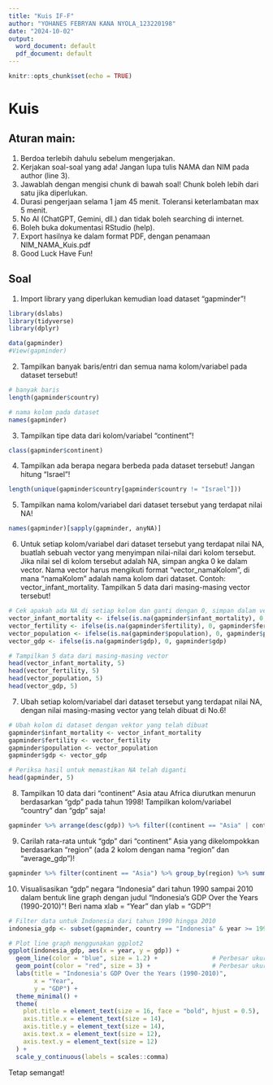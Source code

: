 ```yaml
---
title: "Kuis IF-F"
author: "YOHANES FEBRYAN KANA NYOLA_123220198"
date: "2024-10-02"
output:
  word_document: default
  pdf_document: default
---
```


```r
knitr::opts_chunk$set(echo = TRUE)
```

# Kuis

## Aturan main:

1. Berdoa terlebih dahulu sebelum mengerjakan.
2. Kerjakan soal-soal yang ada! Jangan lupa tulis NAMA dan NIM pada author (line 3).
3. Jawablah dengan mengisi chunk di bawah soal! Chunk boleh lebih dari satu jika diperlukan.
4. Durasi pengerjaan selama 1 jam 45 menit. Toleransi keterlambatan max 5 menit.
5. No AI (ChatGPT, Gemini, dll.) dan tidak boleh searching di internet.
6. Boleh buka dokumentasi RStudio (help).
7. Export hasilnya ke dalam format PDF, dengan penamaan NIM_NAMA_Kuis.pdf
8. Good Luck Have Fun!

## Soal

1. Import library yang diperlukan kemudian load dataset "gapminder"!
```r
library(dslabs)
library(tidyverse)
library(dplyr)

data(gapminder)
#View(gapminder)
```

2. Tampilkan banyak baris/entri dan semua nama kolom/variabel pada dataset tersebut!
```r
# banyak baris
length(gapminder$country)

# nama kolom pada dataset
names(gapminder)
```

3. Tampilkan tipe data dari kolom/variabel "continent"!
```r
class(gapminder$continent)
```

4. Tampilkan ada berapa negara berbeda pada dataset tersebut! Jangan hitung "Israel"!
```r
length(unique(gapminder$country[gapminder$country != "Israel"]))
```

5. Tampilkan nama kolom/variabel dari dataset tersebut yang terdapat nilai NA!
```r
names(gapminder)[sapply(gapminder, anyNA)]
```

6. Untuk setiap kolom/variabel dari dataset tersebut yang terdapat nilai NA, buatlah sebuah vector yang menyimpan nilai-nilai dari kolom tersebut. Jika nilai sel di kolom tersebut adalah NA, simpan angka 0 ke dalam vector. Nama vector harus mengikuti format "vector_namaKolom", di mana "namaKolom" adalah nama kolom dari dataset. Contoh: vector_infant_mortality. Tampilkan 5 data dari masing-masing vector tersebut!
```r
# Cek apakah ada NA di setiap kolom dan ganti dengan 0, simpan dalam vector baru
vector_infant_mortality <- ifelse(is.na(gapminder$infant_mortality), 0, gapminder$infant_mortality)
vector_fertility <- ifelse(is.na(gapminder$fertility), 0, gapminder$fertility)
vector_population <- ifelse(is.na(gapminder$population), 0, gapminder$population)
vector_gdp <- ifelse(is.na(gapminder$gdp), 0, gapminder$gdp)

# Tampilkan 5 data dari masing-masing vector
head(vector_infant_mortality, 5)
head(vector_fertility, 5)
head(vector_population, 5)
head(vector_gdp, 5)
```

7. Ubah setiap kolom/variabel dari dataset tersebut yang terdapat nilai NA, dengan nilai masing-masing vector yang telah dibuat di No.6!
```r
# Ubah kolom di dataset dengan vektor yang telah dibuat
gapminder$infant_mortality <- vector_infant_mortality
gapminder$fertility <- vector_fertility
gapminder$population <- vector_population
gapminder$gdp <- vector_gdp

# Periksa hasil untuk memastikan NA telah diganti
head(gapminder, 5)
```

8. Tampilkan 10 data dari "continent" Asia atau Africa diurutkan menurun berdasarkan "gdp" pada tahun 1998! Tampilkan kolom/variabel "country" dan "gdp" saja!
```r
gapminder %>% arrange(desc(gdp)) %>% filter((continent == "Asia" | continent == "Africa"), year == 1998) %>% select(country, gdp) %>% head(10)
```

9. Carilah rata-rata untuk "gdp" dari "continent" Asia yang dikelompokkan berdasarkan "region" (ada 2 kolom dengan nama "region" dan "average_gdp")!
```r
gapminder %>% filter(continent == "Asia") %>% group_by(region) %>% summarize(average_gdp = mean(gdp, na.rm = TRUE))
```

10. Visualisasikan "gdp" negara "Indonesia" dari tahun 1990 sampai 2010 dalam bentuk line graph dengan judul "Indonesia's GDP Over the Years (1990-2010)"! Beri nama xlab = "Year" dan ylab = "GDP"!
```r
# Filter data untuk Indonesia dari tahun 1990 hingga 2010
indonesia_gdp <- subset(gapminder, country == "Indonesia" & year >= 1990 & year <= 2010)

# Plot line graph menggunakan ggplot2
ggplot(indonesia_gdp, aes(x = year, y = gdp)) +
  geom_line(color = "blue", size = 1.2) +               # Perbesar ukuran garis
  geom_point(color = "red", size = 3) +                 # Perbesar ukuran titik
  labs(title = "Indonesia's GDP Over the Years (1990-2010)",
       x = "Year",
       y = "GDP") +
  theme_minimal() +
  theme(
    plot.title = element_text(size = 16, face = "bold", hjust = 0.5),  # Judul lebih besar, bold, dan center
    axis.title.x = element_text(size = 14),                            # Ukuran label sumbu x
    axis.title.y = element_text(size = 14),                            # Ukuran label sumbu y
    axis.text.x = element_text(size = 12),                             # Ukuran angka di sumbu x
    axis.text.y = element_text(size = 12)                              # Ukuran angka di sumbu y
  ) +
  scale_y_continuous(labels = scales::comma)                           # Format sumbu y dengan koma untuk ribuan/miliar


```

Tetap semangat!